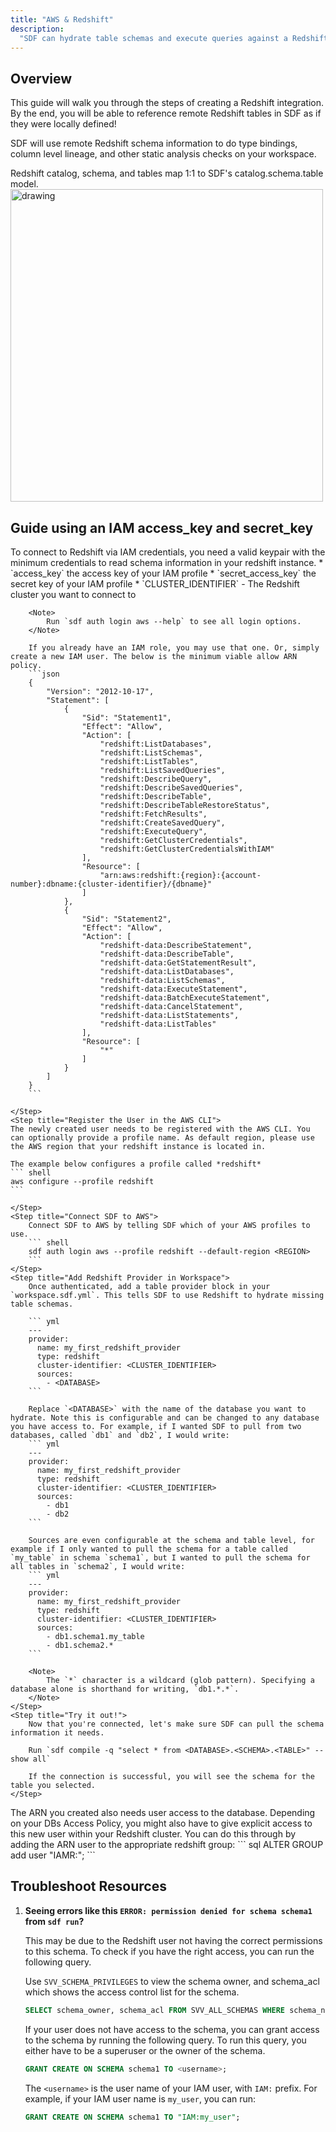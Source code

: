 ```yaml
---
title: "AWS & Redshift"
description:
  "SDF can hydrate table schemas and execute queries against a Redshift DB."
---
```


## Overview

This guide will walk you through the steps of creating a Redshift integration. By the end, you will be able to reference remote Redshift tables in SDF as if they were locally defined!

SDF will use remote Redshift schema information to do type bindings, column level lineage, and other static analysis checks on your workspace.


Redshift catalog, schema, and tables map 1:1 to SDF's catalog.schema.table model.
<img src="https://cdn.sdf.com/docs/redshift_warehouse_structure.png" alt="drawing" width="500"/>

## Guide using an IAM access_key and secret_key

<Steps>
    <Step title="Collect Required Information">
        To connect to Redshift via IAM credentials, you need a valid keypair with the minimum credentials to read schema information in your redshift instance.
        * `access_key` the access key of your IAM profile
        * `secret_access_key` the secret key of your IAM profile
        * `CLUSTER_IDENTIFIER` - The Redshift cluster you want to connect to

        <Note>
	        Run `sdf auth login aws --help` to see all login options.
        </Note>

        If you already have an IAM role, you may use that one. Or, simply create a new IAM user. The below is the minimum viable allow ARN policy.
        ```json
        {
            "Version": "2012-10-17",
            "Statement": [
                {
                    "Sid": "Statement1",
                    "Effect": "Allow",
                    "Action": [
                        "redshift:ListDatabases",
                        "redshift:ListSchemas",
                        "redshift:ListTables",
                        "redshift:ListSavedQueries",
                        "redshift:DescribeQuery",
                        "redshift:DescribeSavedQueries",
                        "redshift:DescribeTable",
                        "redshift:DescribeTableRestoreStatus",
                        "redshift:FetchResults",
                        "redshift:CreateSavedQuery",
                        "redshift:ExecuteQuery",
                        "redshift:GetClusterCredentials",
                        "redshift:GetClusterCredentialsWithIAM"
                    ],
                    "Resource": [
                        "arn:aws:redshift:{region}:{account-number}:dbname:{cluster-identifier}/{dbname}"
                    ]
                },
                {
                    "Sid": "Statement2",
                    "Effect": "Allow",
                    "Action": [
                        "redshift-data:DescribeStatement",
                        "redshift-data:DescribeTable",
                        "redshift-data:GetStatementResult",
                        "redshift-data:ListDatabases",
                        "redshift-data:ListSchemas",
                        "redshift-data:ExecuteStatement",
                        "redshift-data:BatchExecuteStatement",
                        "redshift-data:CancelStatement",
                        "redshift-data:ListStatements",
                        "redshift-data:ListTables"
                    ],
                    "Resource": [
                        "*"
                    ]
                }
            ]
        }
        ```

    </Step>
    <Step title="Register the User in the AWS CLI">
    The newly created user needs to be registered with the AWS CLI. You can optionally provide a profile name. As default region, please use the AWS region that your redshift instance is located in. 

    The example below configures a profile called *redshift*
    ``` shell
    aws configure --profile redshift  
    ```
    
    </Step>
    <Step title="Connect SDF to AWS">
        Connect SDF to AWS by telling SDF which of your AWS profiles to use.
        ``` shell
        sdf auth login aws --profile redshift --default-region <REGION>
        ```
    </Step>
    <Step title="Add Redshift Provider in Workspace">
        Once authenticated, add a table provider block in your `workspace.sdf.yml`. This tells SDF to use Redshift to hydrate missing table schemas.
        
        ``` yml
        ---
        provider:
          name: my_first_redshift_provider
          type: redshift
          cluster-identifier: <CLUSTER_IDENTIFIER>
          sources: 
            - <DATABASE> 
        ```

        Replace `<DATABASE>` with the name of the database you want to hydrate. Note this is configurable and can be changed to any database you have access to. For example, if I wanted SDF to pull from two databases, called `db1` and `db2`, I would write:
        ``` yml
        ---
        provider:
          name: my_first_redshift_provider
          type: redshift
          cluster-identifier: <CLUSTER_IDENTIFIER>
          sources: 
            - db1
            - db2
        ```

        Sources are even configurable at the schema and table level, for example if I only wanted to pull the schema for a table called `my_table` in schema `schema1`, but I wanted to pull the schema for all tables in `schema2`, I would write:
        ``` yml
        ---
        provider:
          name: my_first_redshift_provider
          type: redshift
          cluster-identifier: <CLUSTER_IDENTIFIER>
          sources: 
            - db1.schema1.my_table
            - db1.schema2.*
        ```

        <Note>
            The `*` character is a wildcard (glob pattern). Specifying a database alone is shorthand for writing, `db1.*.*`.
        </Note>
    </Step>
    <Step title="Try it out!">
        Now that you're connected, let's make sure SDF can pull the schema information it needs. 

        Run `sdf compile -q "select * from <DATABASE>.<SCHEMA>.<TABLE>" --show all`

        If the connection is successful, you will see the schema for the table you selected.
    </Step>
</Steps>

<Warning>
    The ARN you created also needs user access to the database. Depending on your DBs Access Policy, you might also have to give explicit access to
    this new user within your Redshift cluster. You can do this through by adding the ARN user to the appropriate redshift group:
    ``` sql
    ALTER GROUP <your-group-name> add user "IAMR:<IAM_ROLE_NAME>";
    ```
</Warning>

## Troubleshoot Resources
1. **Seeing errors like this `ERROR: permission denied for schema schema1` from `sdf run`?**

    This may be due to the Redshift user not having the correct permissions to this schema.
    To check if you have the right access, you can run the following query.

    Use `SVV_SCHEMA_PRIVILEGES` to view the schema owner, and schema_acl which shows the access control list for the schema.
    ```sql
    SELECT schema_owner, schema_acl FROM SVV_ALL_SCHEMAS WHERE schema_name = 'schema1';
    ```

    If your user does not have access to the schema, you can grant access to the schema by running the following query.
    To run this query, you either have to be a superuser or the owner of the schema.
    ```sql
    GRANT CREATE ON SCHEMA schema1 TO <username>;
    ```

    The `<username>` is the user name of your IAM user, with `IAM:` prefix. For example, if your IAM user name is `my_user`, you can run:
    ```sql
    GRANT CREATE ON SCHEMA schema1 TO "IAM:my_user";
    ```
